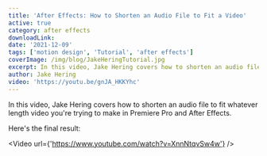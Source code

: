 ```yaml
---
title: 'After Effects: How to Shorten an Audio File to Fit a Video'
active: true
category: after effects
downloadLink:
date: '2021-12-09'
tags: ['motion design', 'Tutorial', 'after effects']
coverImage: /img/blog/JakeHeringTutorial.jpg
excerpt: In this video, Jake Hering covers how to shorten an audio file to fit whatever length video you're trying to make in Premiere Pro and After Effects.
author: Jake Hering
video: 'https://youtu.be/gnJA_HKKYhc'
---
```


In this video, Jake Hering covers how to shorten an audio file to fit whatever length video you're trying to make in Premiere Pro and After Effects.

Here's the final result:

<Video url={'https://www.youtube.com/watch?v=XnnNtqvSw4w'} />
